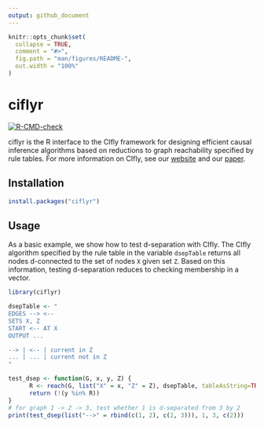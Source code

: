 ```yaml
---
output: github_document
---
```


<!-- README.md is generated from README.Rmd. Please edit that file -->

```r
knitr::opts_chunk$set(
  collapse = TRUE,
  comment = "#>",
  fig.path = "man/figures/README-",
  out.width = "100%"
)
```

# ciflyr

<!-- badges: start -->
[![R-CMD-check](https://github.com/mwien/CIfly/actions/workflows/R-CMD-check.yaml/badge.svg)](https://github.com/mwien/CIfly/actions/workflows/R-CMD-check.yaml)
<!-- badges: end -->

ciflyr is the R interface to the CIfly framework for designing efficient causal inference algorithms based on reductions to graph reachability specified by rule tables. For more information on CIfly, see our [website](https://cifly.pages.dev/) and our [paper](https://arxiv.org/abs/2506.15758).

## Installation

``` r
install.packages("ciflyr")
```

## Usage

As a basic example, we show how to test d-separation with CIfly. The CIfly algorithm specified by the rule table in the variable `dsepTable` returns all nodes d-connected to the set of nodes `X` given set `Z`. Based on this information, testing d-separation reduces to checking membership in a vector.

```r
library(ciflyr)

dsepTable <- "
EDGES --> <--
SETS X, Z
START <-- AT X
OUTPUT ...

--> | <-- | current in Z
... | ... | current not in Z
"

test_dsep <- function(G, x, y, Z) {
      R <- reach(G, list("X" = x, "Z" = Z), dsepTable, tableAsString=TRUE)
      return (!(y %in% R))
}
# for graph 1 -> 2 -> 3, test whether 1 is d-separated from 3 by 2
print(test_dsep(list("-->" = rbind(c(1, 2), c(2, 3))), 1, 3, c(2)))
```
